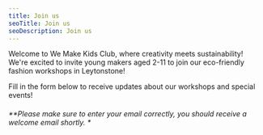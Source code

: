```yaml
---
title: Join us
seoTitle: Join us
seoDescription: Join us
---
```


Welcome to We Make Kids Club, where creativity meets sustainability! We're excited to invite young makers aged 2-11 to join our eco-friendly fashion workshops in Leytonstone!

Fill in the form below to receive updates about our workshops and special events!

###### *\*Please make sure to enter your email correctly, you should receive a welcome email shortly. *
